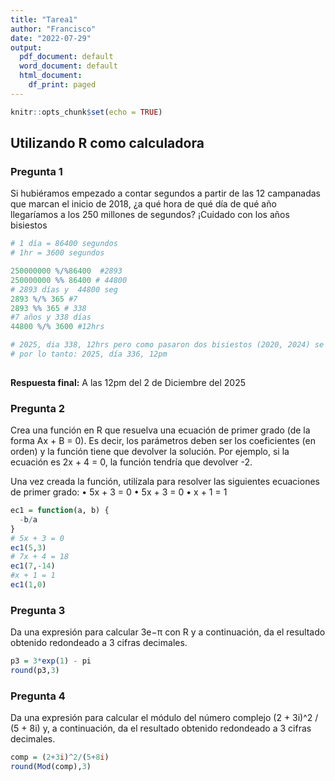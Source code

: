 ```yaml
---
title: "Tarea1"
author: "Francisco"
date: "2022-07-29"
output:
  pdf_document: default
  word_document: default
  html_document:
    df_print: paged
---
```


```r
knitr::opts_chunk$set(echo = TRUE)
```

## Utilizando R como calculadora

### Pregunta 1
Si hubiéramos empezado a contar segundos a partir de las 12 campanadas que marcan el inicio de 2018, ¿a qué hora de qué día de qué año llegaríamos a los 250 millones de segundos? ¡Cuidado con los años bisiestos
```r
# 1 día = 86400 segundos
# 1hr = 3600 segundos

250000000 %/%86400  #2893
250000000 %% 86400 # 44800
# 2893 días y  44800 seg 
2893 %/% 365 #7
2893 %% 365 # 338 
#7 años y 338 días
44800 %/% 3600 #12hrs

# 2025, dia 338, 12hrs pero como pasaron dos bisiestos (2020, 2024) se restan dos días
# por lo tanto: 2025, día 336, 12pm
  

```

**Respuesta final:** A las 12pm del 2 de Diciembre del 2025


### Pregunta 2
Crea una función en R que resuelva una ecuación de primer grado (de la forma Ax + B = 0). Es decir, los parámetros deben ser los coeficientes (en orden) y la función tiene que devolver la solución. Por ejemplo, si la ecuación es 2x + 4 = 0, la función tendría que devolver -2.

Una vez creada la función, utilízala para resolver las siguientes ecuaciones de primer grado:
• 5x + 3 = 0
• 5x + 3 = 0
• x + 1 = 1

```r
ec1 = function(a, b) {
  -b/a
}
# 5x + 3 = 0
ec1(5,3)
# 7x + 4 = 18
ec1(7,-14)
#x + 1 = 1
ec1(1,0)
```

### Pregunta 3
Da una expresión para calcular 3e−π con R y a continuación, da el resultado obtenido redondeado a 3 cifras decimales.

```r
p3 = 3*exp(1) - pi
round(p3,3)
```

### Pregunta 4
Da una expresión para calcular el módulo del número complejo (2 + 3i)^2 / (5 + 8i)
y, a continuación, da el resultado obtenido redondeado a 3 cifras decimales.

```r
comp = (2+3i)^2/(5+8i)
round(Mod(comp),3)

```

